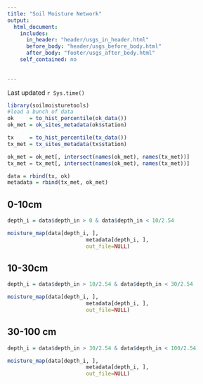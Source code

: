 ```yaml
---
title: "Soil Moisture Network"
output:
  html_document:
    includes:
      in_header: "header/usgs_in_header.html"
      before_body: "header/usgs_before_body.html"
      after_body: "footer/usgs_after_body.html"
    self_contained: no
      
    
---
```


Last updated `r Sys.time()`


```r
library(soilmoisturetools)
#load a bunch of data
ok     = to_hist_percentile(ok_data())
ok_met = ok_sites_metadata(ok$station)

tx     = to_hist_percentile(tx_data())
tx_met = tx_sites_metadata(tx$station)

ok_met = ok_met[, intersect(names(ok_met), names(tx_met))]
tx_met = tx_met[, intersect(names(ok_met), names(tx_met))]

data = rbind(tx, ok)
metadata = rbind(tx_met, ok_met)

```


## 0-10cm

```r

depth_i = data$depth_in > 0 & data$depth_in < 10/2.54

moisture_map(data[depth_i, ], 
						 metadata[depth_i, ],
						 out_file=NULL)


```

## 10-30cm

```r

depth_i = data$depth_in > 10/2.54 & data$depth_in < 30/2.54

moisture_map(data[depth_i, ], 
						 metadata[depth_i, ],
						 out_file=NULL)


```

## 30-100 cm

```r

depth_i = data$depth_in > 30/2.54 & data$depth_in < 100/2.54

moisture_map(data[depth_i, ], 
						 metadata[depth_i, ],
						 out_file=NULL)


```
